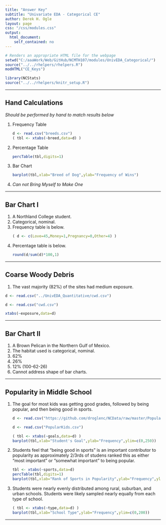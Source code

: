 ```yaml
---
title: "Answer Key"
subtitle: "Univariate EDA - Categorical CE"
author: Derek H. Ogle
layout: page
css: "/css/modules.css"
output:
  html_document:
    self_contained: no
---
```


```r
# Renders an appropriate HTML file for the webpage
setwd("C:/aaaWork/Web/GitHub/NCMTH107/modules/UnivEDA_Categorical/")
source("../../rhelpers/rhelpers.R")
modHTML("CE_Keys")
```

```r
library(NCStats)
source("../../rhelpers/knitr_setup.R")
```

----

## Hand Calculations

*Should be performed by hand to match results below*

<ol>
<li>Frequency Table</li>
```r
d <- read.csv("breeds.csv")
( tbl <- xtabs(~breed,data=d) )
```

<li>Percentage Table</li>
```r
percTable(tbl,digits=1)
```

<li>Bar Chart</li>
```r
barplot(tbl,xlab="Breed of Dog",ylab="Frequency of Wins")
```

<li><i>Can not Bring Myself to Make One</i></li>
</ol>

----

## Bar Chart I

<ol>
<li>A Northland College student.</li>
<li>Categorical, nominal.</li>
<li>Frequency table is below.</li>
```r
( d <- c(Love=45,Money=1,Pregnancy=0,Other=4) )
```
<li>Percentage table is below.</li>
```r
round(d/sum(d)*100,1)
```
</ol>
 
----

## Coarse Woody Debris

1. The vast majority (82%) of the sites had medium exposure.
```r
d <- read.csv("../UnivEDA_Quantitative/cwd.csv")
```
```r
d <- read.csv("cwd.csv")
```
```r
xtabs(~exposure,data=d)
```
 
----

## Bar Chart II

1. A Brown Pelican in the Northern Gulf of Mexico.
1. The habitat used is categorical, nominal.
1. 62%
1. 26%
1. 12% (100-62-26)
1. Cannot address shape of bar charts.

----

## Popularity in Middle School

<ol>
<li>The goal for most kids was getting good grades, followed by being popular, and then being good in sports.</li>
```r
d <- read.csv("https://github.com/droglenc/NCData/raw/master/PopularKids.csv")
```
```r
d <- read.csv("PopularKids.csv")
```
```r
( tbl <- xtabs(~goals,data=d) )
barplot(tbl,xlab="Student's Goal",ylab="Frequency",ylim=c(0,250))
```
<li>Students feel that "being good in sports" is an important contributor to popularity as approximately 2/3rds of studens ranked this as either "most important" or "somewhat important" to being popular.</li>
```r
tbl <- xtabs(~sports,data=d)
percTable(tbl,digits=1)
barplot(tbl,xlab="Rank of Sports in Popularity",ylab="Frequency",ylim=c(0,200))
```

<li>Students were nearly evenly distributed among rural, suburban, and urban schools.  Students were likely sampled nearly equally from each type of school.</li>
```r
( tbl <- xtabs(~type,data=d) )
barplot(tbl,xlab="School Type",ylab="Frequency",ylim=c(0,200))
```
</ol>

----
